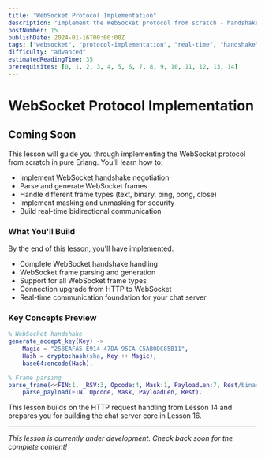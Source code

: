 ```yaml
---
title: "WebSocket Protocol Implementation"
description: "Implement the WebSocket protocol from scratch - handshake negotiation, frame parsing, and message encoding for real-time chat communication"
postNumber: 15
publishDate: 2024-01-16T00:00:00Z
tags: ["websocket", "protocol-implementation", "real-time", "handshake"]
difficulty: "advanced"
estimatedReadingTime: 35
prerequisites: [0, 1, 2, 3, 4, 5, 6, 7, 8, 9, 10, 11, 12, 13, 14]
---
```


# WebSocket Protocol Implementation

## Coming Soon

This lesson will guide you through implementing the WebSocket protocol from scratch in pure Erlang. You'll learn how to:

- Implement WebSocket handshake negotiation
- Parse and generate WebSocket frames
- Handle different frame types (text, binary, ping, pong, close)
- Implement masking and unmasking for security
- Build real-time bidirectional communication

### What You'll Build

By the end of this lesson, you'll have implemented:
- Complete WebSocket handshake handling
- WebSocket frame parsing and generation
- Support for all WebSocket frame types
- Connection upgrade from HTTP to WebSocket
- Real-time communication foundation for your chat server

### Key Concepts Preview

```erlang
% WebSocket handshake
generate_accept_key(Key) ->
    Magic = "258EAFA5-E914-47DA-95CA-C5AB0DC85B11",
    Hash = crypto:hash(sha, Key ++ Magic),
    base64:encode(Hash).

% Frame parsing
parse_frame(<<FIN:1, _RSV:3, Opcode:4, Mask:1, PayloadLen:7, Rest/binary>>) ->
    parse_payload(FIN, Opcode, Mask, PayloadLen, Rest).
```

This lesson builds on the HTTP request handling from Lesson 14 and prepares you for building the chat server core in Lesson 16.

---

_This lesson is currently under development. Check back soon for the complete content!_